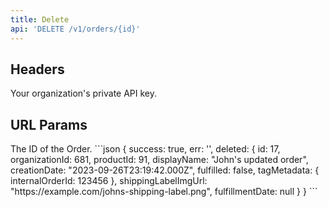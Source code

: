 ```yaml
---
title: Delete
api: 'DELETE /v1/orders/{id}'
---
```


## Headers
<ParamField header="API-Key" placeholder="Your Private API Key" type="string" required>
  Your organization's private API key.
</ParamField>

## URL Params
<ParamField path="id" placeholder="Order ID" type="string" required>
	The ID of the Order.
</ParamField>

<ResponseExample>
```json
{
      success: true,
	  err: '',
      deleted: {
        id: 17,
        organizationId: 681,
        productId: 91,
        displayName: "John's updated order",
        creationDate: "2023-09-26T23:19:42.000Z",
        fulfilled: false,
        tagMetadata: { internalOrderId: 123456 },
        shippingLabelImgUrl: "https://example.com/johns-shipping-label.png",
        fulfillmentDate: null
      }
    }
```
</ResponseExample>